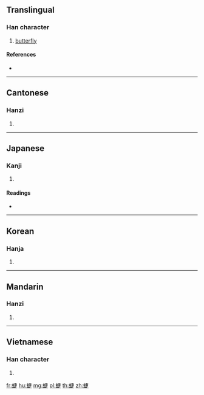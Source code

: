 {{character info/new}}
==Translingual==

===Han character===
{{Han char|rn=142|rad=虫|as=08|sn=14|four=55181|canj=LIJLO}}

# [[butterfly]]

====References====
* {{Han ref|kx=1086.200|dkj=33163|dj=1553.240|hdz=42861.040|uh=8728|ud=34600|bh=E3D7|bd=58327}}

----

==Cantonese==

===Hanzi===
{{yue-hanzi|jyut=|y=dip6}}

# {{defn|lang=yue|sort=虫08}}

----

==Japanese==

===Kanji===
{{ja-kanji|grade=|rs=虫08}}

# {{defn|lang=ja|sort=虫08}}

====Readings====
* {{ja-readings|on=[[しょう]] (shō), [[そう]] (sō)|kun=}}

----

==Korean==

===Hanja===
{{ko-hanja|hangeul=[[접]]|eumhun=|rv=jeop|mr=chŏp|y=cep}}

# {{defn|lang=ko|sort=虫08}}

----

==Mandarin==

===Hanzi===
{{cmn-hanzi|pin=[[dié]] ([[die2]])|wg=tieh<sup>2</sup>}}

# {{defn|lang=cmn|sort=虫08}}

----

==Vietnamese==

===Han character===
{{vi-hantu|điệp|rs=虫09}}

# {{defn|lang=vi|sort=虫09}}

[[fr:蜨]]
[[hu:蜨]]
[[mg:蜨]]
[[pl:蜨]]
[[th:蜨]]
[[zh:蜨]]